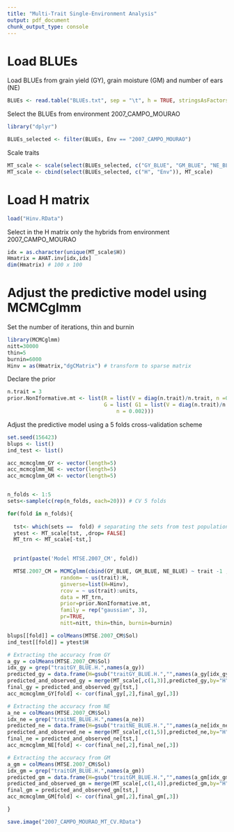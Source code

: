 ---
title: "Multi-Trait Single-Environment Analysis"
output: pdf_document
chunk_output_type: console
---
# Load BLUEs


Load BLUEs from grain yield (GY), grain moisture (GM) and number of ears (NE)

```{r eval=FALSE, message=FALSE}
BLUEs <- read.table("BLUEs.txt", sep = "\t", h = TRUE, stringsAsFactors = F)
```

Select the BLUEs from environment 2007_CAMPO_MOURAO

```{r eval=FALSE, message=FALSE}
library("dplyr")

BLUEs_selected <- filter(BLUEs, Env == "2007_CAMPO_MOURAO")
```

Scale traits 

```{r eval=FALSE, message=FALSE}
MT_scale <- scale(select(BLUEs_selected, c("GY_BLUE", "GM_BLUE", "NE_BLUE")))
MT_scale <- cbind(select(BLUEs_selected, c("H", "Env")), MT_scale)
```

# Load H matrix

```{r eval=FALSE, message=FALSE}
load("Hinv.RData")
```

Select in the H matrix only the hybrids from environment 2007_CAMPO_MOURAO

```{r eval=FALSE, message=FALSE}
idx = as.character(unique(MT_scale$H))
Hmatrix = AHAT.inv[idx,idx]
dim(Hmatrix) # 100 x 100
```


# Adjust the predictive model using MCMCglmm

Set the number of iterations, thin and burnin

```{r eval=FALSE, message=FALSE}
library(MCMCglmm)
nitt=30000
thin=5
burnin=6000
Hinv = as(Hmatrix,"dgCMatrix") # transform to sparse matrix
```

Declare the prior

```{r eval=FALSE, message=FALSE}
n.trait = 3
prior.NonIformative.mt <- list(R = list(V = diag(n.trait)/n.trait, n =0.002), 
                               G = list( G1 = list(V = diag(n.trait)/n.trait, 
                                   n = 0.002)))

```


Adjust the predictive model using a 5 folds cross-validation scheme 

```{r eval=FALSE, message=FALSE}
set.seed(156423) 
blups <- list()
ind_test <- list()

acc_mcmcglmm_GY <- vector(length=5)
acc_mcmcglmm_NE <- vector(length=5)
acc_mcmcglmm_GM <- vector(length=5)


n_folds <- 1:5
sets<-sample(c(rep(n_folds, each=20))) # CV 5 folds

for(fold in n_folds){
  
  tst<- which(sets ==  fold) # separating the sets from test population
  ytest <- MT_scale[tst, ,drop= FALSE]
  MT_trn <- MT_scale[-tst,]
  

  print(paste('Model MTSE.2007_CM', fold))

  MTSE.2007_CM = MCMCglmm(cbind(GY_BLUE, GM_BLUE, NE_BLUE) ~ trait -1 ,
                 random= ~ us(trait):H,
                 ginverse=list(H=Hinv),
                 rcov = ~ us(trait):units,
                 data = MT_trn, 
                 prior=prior.NonIformative.mt,
                 family = rep("gaussian", 3),
                 pr=TRUE,
                 nitt=nitt, thin=thin, burnin=burnin)

blups[[fold]] = colMeans(MTSE.2007_CM$Sol)
ind_test[[fold]] = ytest$H

# Extracting the accuracy from GY
a_gy = colMeans(MTSE.2007_CM$Sol)
idx_gy = grep("traitGY_BLUE.H.",names(a_gy)) 
predicted_gy = data.frame(H=gsub("traitGY_BLUE.H.","",names(a_gy[idx_gy])),a_gy[idx_gy])
predicted_and_observed_gy = merge(MT_scale[,c(1,3)],predicted_gy,by="H")
final_gy = predicted_and_observed_gy[tst,]
acc_mcmcglmm_GY[fold] <- cor(final_gy[,2],final_gy[,3])

# Extracting the accuracy from NE
a_ne = colMeans(MTSE.2007_CM$Sol)
idx_ne = grep("traitNE_BLUE.H.",names(a_ne)) 
predicted_ne = data.frame(H=gsub("traitNE_BLUE.H.","",names(a_ne[idx_ne])),a_ne[idx_ne])
predicted_and_observed_ne = merge(MT_scale[,c(1,5)],predicted_ne,by="H")
final_ne = predicted_and_observed_ne[tst,]
acc_mcmcglmm_NE[fold] <- cor(final_ne[,2],final_ne[,3])

# Extracting the accuracy from GM
a_gm = colMeans(MTSE.2007_CM$Sol)
idx_gm = grep("traitGM_BLUE.H.",names(a_gm)) 
predicted_gm = data.frame(H=gsub("traitGM_BLUE.H.","",names(a_gm[idx_gm])),a_gm[idx_gm])
predicted_and_observed_gm = merge(MT_scale[,c(1,4)],predicted_gm,by="H")
final_gm = predicted_and_observed_gm[tst,]
acc_mcmcglmm_GM[fold] <- cor(final_gm[,2],final_gm[,3])

}

save.image("2007_CAMPO_MOURAO_MT_CV.RData")
```

